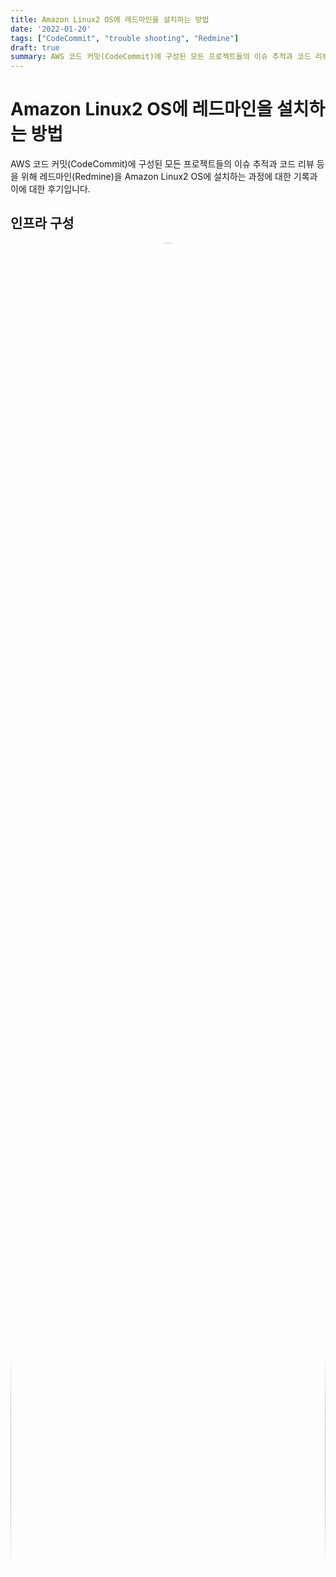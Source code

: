 ```yaml
---
title: Amazon Linux2 OS에 레드마인을 설치하는 방법
date: '2022-01-20'
tags: ["CodeCommit", "trouble shooting", "Redmine"]
draft: true
summary: AWS 코드 커밋(CodeCommit)에 구성된 모든 프로젝트들의 이슈 추적과 코드 리뷰 등을 위해 레드마인(Redmine)을 Amazon Linux2 OS에  설치하는 과정에 대한 기록과 이에 대한 후기입니다.
---
```


# Amazon Linux2 OS에 레드마인을 설치하는 방법

AWS 코드 커밋(CodeCommit)에 구성된 모든 프로젝트들의 이슈 추적과 코드 리뷰 등을 위해 레드마인(Redmine)을 Amazon Linux2 OS에  설치하는 과정에 대한 기록과 이에 대한 후기입니다.

## 인프라 구성

<img src="./img/redmine_architecture.png" width="100%" height="100%" style="border-radius:50% !important">

레드마인 EC2 인스턴스를 차후에는 프라이빗(private) 환경으로 이동할 것을 고려해서 서브넷을 구성했습니다. 실제 설치는 퍼블릭(public) 서브넷의 EC2에서 진행했습니다.

- vpc x 1(10.200.0.0/16) (redmine-vpc)
- subnet x 4 (redmine-pub-2a, redmine-pub-2c, redmine-pri-2a, redmine-pri-2c )
- 라우팅 테이블 x 2 (redmine-pub-rt, redmine-pri-rt)
- 인터넷 게이트웨이 (redmine-igw)
- route53 - 도메인 추가
- ACM 인증서 발급 - https 서비스를 위해 인증서 발급
- 보안그룹 (redmine-elb-sg, redmine-web-sg)
  - elb: 인바운드 443 포트 any 허용
  - web: 인바운드 80포트 redmine-elb-sg만 허용, 22포트 사무실만 허용
- ELB: 로드밸런서 (REDMINE-ALB), 타겟 그룹(REDMINE-ALB-TG)
  - 80포트는 443으로 리다이렉트 (ACM인증서 사용)
  - 443포트는 EC2 80포트로 포트포워딩
- EC2 (t2.medium, redmine 설치)

## 설치 과정

### 1. 데이터베이스 구성

#### mariadb 설치

```bash
## 설치 및 설정
sudo yum install -y mariadb-server mysql-devel
sudo mysql_secure_installation

## 부팅 자동 실행
sudo systemctl stop mariadb

## 서비스 시작 종료
sudo systemctl start mariadb
sudo systemctl enable mariadb
```

#### 데이터 베이스 생성

```sql
CREATE DATABASE redmine CHARACTER SET utf8;
CREATE USER 'redmine'@'localhost' IDENTIFIED BY 'redmine';
GRANT ALL PRIVILEGES ON redmine.* TO 'redmine'@'localhost';
```

### 2. 종속성 설치

#### 패키지 업데이트 및 설치

```bash
sudo yum -y update 
sudo yum -y install git make gcc-c++ patch libicu-devel readline-devel libxml2-devel libxslt-devel ImageMagick ImageMagick-devel openssl-devel libcurl-devel curl
```

#### ruby 2.5 이후 버전 설치

```bash
# rbenv 설치
git clone https://github.com/rbenv/rbenv.git ~/.rbenv
echo 'export PATH="$HOME/.rbenv/bin:$PATH"' >> ~/.bash_profile
echo 'eval "$(rbenv init -)"' >> ~/.bash_profile
source .bash_profile
git clone https://github.com/rbenv/ruby-build.git ~/.rbenv/plugins/ruby-build

# ruby 2.7 설치
rbenv install 2.7.5
rbenv global 2.7.5
rbenv rehash
```

### 3. Gem 설치 및 데이터베이스 스키마 생성

```bash
# install 
wget https://www.redmine.org/releases/redmine-4.2.3.tar.gz
tar xvfz redmine-4.2.3.tar.gz
mv redmine-4.2.3 /var/www/
export REDMINE=/var/www/redmine-4.2.3
cd $REDMINE

# database 연결 설정
cp config/database.yml.example config/database.yml
vim config/database.yml

# bundle install
bundle install --without development test
bundle exec rake generate_secret_token

# create database schema
RAILS_ENV=production bundle exec rake db:migrate
RAILS_ENV=production REDMINE_LANG=ko bundle exec rake redmine:load_default_data
```

### 4. 파일 시스템 권한 설정

```bash
mkdir -p tmp tmp/pdf public/plugin_assets
sudo chown -R nginx:nginx files log tmp public/plugin_assets
sudo chmod -R 755 files log tmp public/plugin_assets

# Note: If you have files in these directories (e.g. restore files from backup), make sure these files are not executable.
sudo find files log tmp public/plugin_assets -type f -exec chmod -x {} +
```

### 5. 테스트

```bash
bundle exec rails server webrick -e production
```

- <http://localhost:3000> 으로 접속
  - login: admin
  - password: admin (초기 패스워드)

:::warning
webrick 은 production 으로 적합하지 않으니 그대로 사용하지 않습니다.
:::

### 6. nginx + passenger

production 환경을 위해서 nginx를 설치하는 과정입니다.

```bash
gem install passenger
sudo -s -E
/home/ec2-user/.rbenv/versions/2.7.5/bin/ruby /home/ec2-user/.rbenv/versions/2.7.5/lib/ruby/gems/2.7.0/gems/passenger-6.0.12/bin/passenger-install-nginx-module
```

nginx 시작 및 종료

```bash
# nginx 시작
sudo /opt/nginx/sbin/nginx

# nginx 종료
sudo pkill -9 nginx
```

## 기타 설정

### 레드마인 플러그인 설치

- 설치할 플러그인을 `/var/www/redmine-4.2.3/plugins` 에 위치 시킵니다.
- `/var/www/redmine-4.2.3/` 에서 다음 명령어를 실행 하고 nginx 서비스를 재시작합니다.

```bash
rake redmine:plugins:migrate RAILS_ENV=production
```

### 이메일 서버 설정하기

config 폴더에 있는 예제 파일을 복사하고 sendmail 서비스를 사용하는 설정을 추가합니다. 다른 메일 서버를 설정하려는 경우 공식 문서를 참고해 주세요.

```bash
cp configuration.yml.example configuration.yml
vim configuration.yml
```

```yml
production:
  email_delivery:
    delivery_method: :sendmail
```

## 설치 후기

설치를 진행하면서 크게 두 가지의 어려움이 있었습니다.

첫 번째는 Amazon Linux OS에 루비를 2.5 이후 버전으로 설치하는 부분입니다. 버전 선택은 레드마인 설치 가이드 공식문서에서 "루비(Ruby) 커뮤니티에서 루비 2.5 및 이전 버전에 대한 지원이 종료되었습니다."라는 문구와 "레드마인 4.2는 Ruby 2.7.2 이상을 사용하세요"라는 문구가 있었기 때문에 2.7.5 버전을 선택하게 되었습니다. 다행히도 노드(node.js)의 `nvm`과 같이 루비를 버전별로 관리할 수 있는 `rbenv`을 통해서 해결할 수 있었습니다.

두 번째로는 프로덕션 환경을 위해 webrick을 대신할 서버를 결정하고 설치하는 과정입니다. 설치를 진행하면서 레드마인은 루비로 작성된 MVC 패턴을 이용하는 오픈 소스 웹 프레임워크인 루비 온 레일즈(Ruby on Rails)로 개발되었고 엔지닉스(nginx)로 서비스하기 위해서는 패신저(passenger)를 설치하고 관련 설정을 엔지닉스에 추가해야 된다는 것까지 알게 되었습니다.

그래서 처음으로 시도한 방법이 yum으로 설치한 엔지닉스의 설정 파일에 젬(gem)으로 설치한 패신저에 관한 설정을 추가한 것인데 정상적으로 동작하지 않는 겁니다. 추가 검색을 통해서 yum으로 설치된 엔지닉스는 삭제를 하고 젬을 통해 패신저를 설치할 때 제공되는 옵션으로 엔지닉스를 함께 설치함으로 알 수 없던 패신저 설정이 엔지닉스 설정 파일에 자동 추가되면서 이 문제를 해결할 수 있었습니다.

## 참고링크

- <https://altkeycode.tistory.com/12>
- <https://www.redmine.org/projects/redmine/wiki/RedmineInstall>
- <https://www.redmine.org/projects/redmine/wiki/EmailConfiguration>
